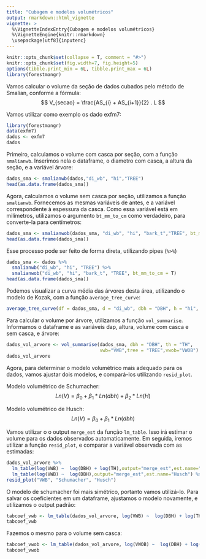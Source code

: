 ---
title: "Cubagem e modelos volumétricos"
output: rmarkdown::html_vignette
vignette: >
  %\VignetteIndexEntry{Cubagem e modelos volumétricos}
  %\VignetteEngine{knitr::rmarkdown}
  \usepackage[utf8]{inputenc}
---
  
```{r, echo = FALSE, message = FALSE}
knitr::opts_chunk$set(collapse = T, comment = "#>")
knitr::opts_chunk$set(fig.width=7, fig.height=5)
options(tibble.print_min = 6L, tibble.print_max = 6L)
library(forestmangr)
```

Vamos calcular o volume da seção de dados cubados pelo método de Smalian, conforme a fórmula:
$$ V_{secao} = \frac{AS_{i} + AS_{i+1}}{2} . L $$

Vamos utilizar como exemplo os dado exfm7:
```{r}
library(forestmangr)
data(exfm7)
dados <- exfm7
dados
```

Primeiro, calculamos o volume com casca por seção, com a função `smalianwb`.
Inserimos nela o dataframe, o diametro com casca, a altura da seção,
e a variável árvore:
```{r}
dados_sma <- smalianwb(dados,"di_wb", "hi","TREE")
head(as.data.frame(dados_sma))
```

Agora, calculamos o volume sem casca por seção, utilizamos a função `smalianwb`. Fornecemos as mesmas variáveis de antes, e a variável correspondente à espessura da casca. Como essa variável está em milímetros, utilizamos o argumento `bt_mm_to_cm` como verdadeiro, para converte-la para centímetros:
```{r}
dados_sma <- smalianwob(dados_sma, "di_wb", "hi", "bark_t","TREE", bt_mm_to_cm = T)
head(as.data.frame(dados_sma))
```

Esse processo pode ser feito de forma direta, utilizando pipes (`%>%`)
```{r}
dados_sma <- dados %>% 
  smalianwb("di_wb", "hi", "TREE") %>% 
  smalianwob("di_wb", "hi", "bark_t", "TREE", bt_mm_to_cm = T)
head(as.data.frame(dados_sma))
```


Podemos visualizar a curva média das árvores desta área, utilizando o modelo de Kozak, com a função `average_tree_curve`:
```{r, warning=FALSE, message=FALSE}
average_tree_curve(df = dados_sma, d = "di_wb", dbh = "DBH", h = "hi", th = "TH")
```

Para calcular o volume por árvore, utilizamos a função `vol_summarise`.
Informamos o dataframe e as variáveis dap, altura, volume com casca e sem casca, e árvore:
```{r}
dados_vol_arvore <- vol_summarise(dados_sma, dbh = "DBH", th = "TH", 
                                  vwb="VWB",tree = "TREE",vwob="VWOB")
dados_vol_arvore
```

Agora, para determinar o modelo volumétrico mais adequado para os dados, vamos ajustar dois modelos, e compará-los utilizando `resid_plot`.

Modelo volumétrico de Schumacher:
$$ Ln(V) = \beta_0 + \beta_1*Ln(dbh) + \beta_2*Ln(H) $$ 

Modelo volumétrico de Husch:
$$ Ln(V) = \beta_0 + \beta_1*Ln(dbh) $$ 


Vamos utilizar o o output `merge_est` da função `lm_table`. Isso irá estimar o volume para os dados observados automaticamente. Em seguida, iremos utilizar a função `resid_plot`, e comparar a variável observada com as estimadas:

```{r, warning=FALSE, message=FALSE}
dados_vol_arvore %>% 
  lm_table(log(VWB) ~  log(DBH) + log(TH),output="merge_est",est.name="Schumacher") %>%
  lm_table(log(VWB) ~  log(DBH),output="merge_est",est.name="Husch") %>%
resid_plot("VWB", "Schumacher", "Husch")
```
O modelo de schumacher foi mais simétrico, portanto vamos utilizá-lo. Para salvar os coeficientes em um dataframe, ajustamos o modelo novamente, e utilizamos o output padrão:
```{r}
tabcoef_vwb <- lm_table(dados_vol_arvore, log(VWB) ~  log(DBH) + log(TH) )
tabcoef_vwb
```

Fazemos o mesmo para o volume sem casca:
```{r}
tabcoef_vwob <- lm_table(dados_vol_arvore, log(VWOB) ~  log(DBH) + log(TH) )
tabcoef_vwob
```

